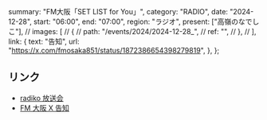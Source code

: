   summary: "FM大阪「SET LIST for You」",
  category: "RADIO",
  date: "2024-12-28",
  start: "06:00",
  end: "07:00",
  region: "ラジオ",
  present: ["高嶺のなでしこ"],
  // images: [
  //   {
  //     path: "/events/2024/2024-12-28_",
  //     ref: "",
  //   },
  // ],
  link: {
    text: "告知",
    url: "https://x.com/fmosaka851/status/1872386654398279819",
  },
};

## リンク

- [radiko 放送会](https://radiko.jp/#!/ts/FMO/20241228060000)
- [FM 大阪 X 告知](https://x.com/fmosaka851/status/1872386654398279819)

